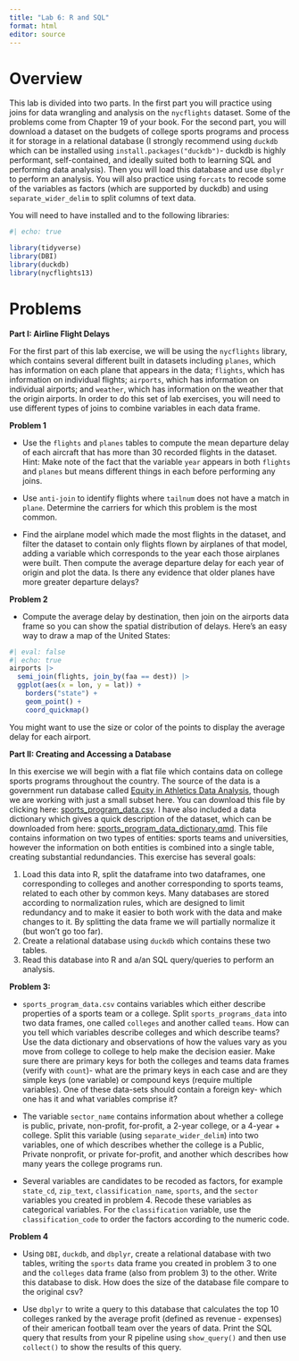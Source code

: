 ```yaml
---
title: "Lab 6: R and SQL"
format: html
editor: source
---
```


# Overview

This lab is divided into two parts. In the first part you will practice using joins for data 
wrangling and analysis on the `nycflights` dataset. Some of the problems come from Chapter 19 of your book. For the second part, you will download a dataset on the budgets of college sports programs and process it for storage in a relational database (I strongly recommend using `duckdb` which can be installed using `install.packages("duckdb")`- duckdb is highly performant, self-contained, and ideally suited both to learning SQL and performing data analysis). Then you will load this database and use `dbplyr` to perform an analysis. You will also practice using `forcats` to recode some of the variables as factors (which are supported by duckdb) and using `separate_wider_delim` to split columns
of text data.

You will need to have installed and to the following libraries:
```r
#| echo: true

library(tidyverse)
library(DBI)
library(duckdb)
library(nycflights13)

```

# Problems

**Part I: Airline Flight Delays**

For the first part of this lab exercise, we will be using the `nycflights` library, which contains 
several different built in datasets including `planes`, which has information on each plane that
appears in the data; `flights`, which has information on individual flights; `airports`, which has information on individual airports; and `weather`, which has information on the weather that the origin airports. In order to do this set of lab exercises, you will need to use different types of joins to combine variables in each data frame.

**Problem 1**

- Use the `flights` and `planes` tables to compute the mean departure delay of each aircraft that has more than 30 recorded flights in the dataset. Hint: Make note of the fact that the variable `year` appears in both `flights` and `planes` but means different things in each before performing any joins.

- Use `anti-join` to identify flights where `tailnum` does not have a match in `plane`. Determine
the carriers for which this problem is the most common. 

- Find the airplane model which made the most flights in the dataset, and filter the dataset to contain only flights flown by airplanes of that model, adding a variable which corresponds to the year each those airplanes were built. Then compute the average departure delay for each year of origin and plot the data. Is there any evidence that older planes have more greater departure delays?

**Problem 2**

- Compute the average delay by destination, then join on the airports data frame so you can show the spatial distribution of delays. Here’s an easy way to draw a map of the United States:

```r
#| eval: false
#| echo: true
airports |>
  semi_join(flights, join_by(faa == dest)) |>
  ggplot(aes(x = lon, y = lat)) +
    borders("state") +
    geom_point() +
    coord_quickmap()

```
You might want to use the size or color of the points to display the average delay for each airport.


**Part II: Creating and Accessing a Database **

In this exercise we will begin with a flat file which contains data on college sports programs throughout the country. The source of the data is a government run database called [Equity in Athletics Data Analysis](https://ope.ed.gov/athletics/#/), though we are working with just
a small subset here. You can download this file by clicking here:
[sports_program_data.csv](https://github.com/georgehagstrom/DATA607/tree/main/website/assignments/labs/labData/sports_program_data.csv). I have also included a data dictionary which gives a quick description of the dataset, which can be downloaded from here: [sports_program_data_dictionary.qmd](https://github.com/georgehagstrom/DATA607/tree/main/website/assignments/labs/labData/sports_program_data_dictionary.qmd). This file contains information on two types of entities: sports teams and universities, however the information on both entities is combined into a single table, creating substantial redundancies. This exercise has several goals:

1. Load this data into R, split the dataframe into two dataframes, one corresponding to colleges and another corresponding to sports teams, related to each other by common keys. Many databases are stored according to normalization rules, which are designed to limit redundancy and to make it easier to both work with the data and make changes to it. By splitting the data frame we will partially normalize it (but won't go too far).
2. Create a relational database using `duckdb` which contains these two tables.
3. Read this database into R and a/an SQL query/queries to perform an analysis. 

**Problem 3:**

- `sports_program_data.csv` contains variables which either describe properties of a sports team or a college. Split `sports_programs_data` into two data frames, one called `colleges`
and another called `teams`. How can you tell which variables describe colleges and which describe teams? Use the data dictionary and observations of how the values vary as you move from college to college to help make the decision easier. Make sure there are primary keys for both the colleges and teams data frames (verify with `count`)- what are the primary keys in each case and are they simple keys (one variable) or compound keys (require multiple variables). One of these data-sets should contain a foreign key- which one has it and what variables comprise it?

- The variable `sector_name` contains information about whether a college is public, private, 
non-profit, for-profit, a 2-year college, or a 4-year + college. Split this variable (using `separate_wider_delim`) into two variables, one of which describes whether the college is a Public, Private nonprofit, or private for-profit, and another which describes how many years the college programs run.

- Several variables are candidates to be recoded as factors, for example `state_cd`, 
`zip_text`, `classification_name`, `sports`, and the `sector` variables you created in problem 4. Recode these variables as categorical variables. For the `classification` variable, use the `classification_code` to order the factors according to the numeric code. 

**Problem 4** 

- Using `DBI`, `duckdb`, and `dbplyr`, create a relational database with two tables, writing the `sports` data frame you created in problem 3 to one and the `colleges` data frame (also from problem 3) to the other. Write this database to disk. How does the size of the database file compare to the original csv?

- Use `dbplyr` to write a query to this database that calculates the top 10 colleges ranked by
the average profit (defined as revenue - expenses) of their american football team over the years of data. Print the SQL query that results from your R pipeline using `show_query()` and then use `collect()` to show the results of this query.
